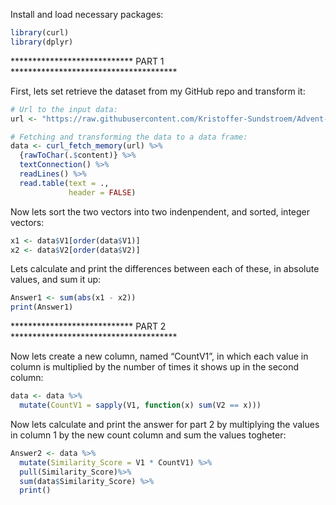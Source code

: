 Install and load necessary packages:
```{r}
library(curl)
library(dplyr)
```

**************************** PART 1 **************************************

First, lets set retrieve the dataset from my GitHub repo and transform it:
```{r}
# Url to the input data:
url <- "https://raw.githubusercontent.com/Kristoffer-Sundstroem/Advent-of-Code/refs/heads/main/2024/Inputs/Day1.txt"

# Fetching and transforming the data to a data frame:
data <- curl_fetch_memory(url) %>%
  {rawToChar(.$content)} %>%
  textConnection() %>%
  readLines() %>%
  read.table(text = .,
             header = FALSE)
```


Now lets sort the two vectors into two indenpendent, and sorted, integer 
vectors:
```{r}
x1 <- data$V1[order(data$V1)]
x2 <- data$V2[order(data$V2)]
```

Lets calculate and print the differences between each of these, in absolute 
values, and sum it up: 
```{r}
Answer1 <- sum(abs(x1 - x2))
print(Answer1)
```

**************************** PART 2 **************************************

Now lets create a new column, named "CountV1", in which each value in column  is 
multiplied by the number of times it shows up in the second column:
```{r}
data <- data %>%
  mutate(CountV1 = sapply(V1, function(x) sum(V2 == x)))
```

Now lets calculate and print the answer for part 2 by multiplying the values in 
column 1 by the new count column and sum the values togheter:
```{r}
Answer2 <- data %>%
  mutate(Similarity_Score = V1 * CountV1) %>%
  pull(Similarity_Score)%>%
  sum(data$Similarity_Score) %>%
  print()

```
